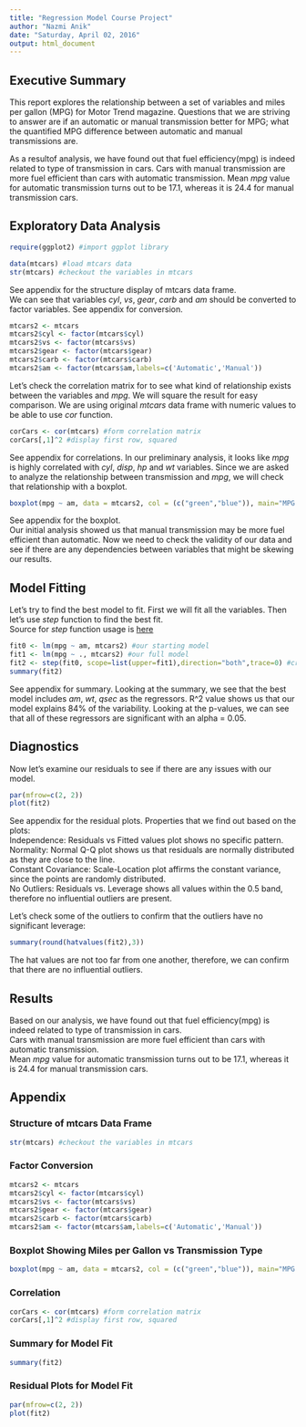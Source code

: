 ```yaml
---
title: "Regression Model Course Project"
author: "Nazmi Anik"
date: "Saturday, April 02, 2016"
output: html_document
---
```


## Executive Summary  

This report explores the relationship between a set of variables and miles per gallon (MPG) for Motor Trend magazine. Questions that we are striving to answer are if an automatic or manual transmission better for MPG; what the quantified MPG difference between automatic and manual transmissions are.   

As a resultof analysis, we have found out that fuel efficiency(mpg) is indeed related to type of transmission in cars. Cars with manual transmission are more fuel efficient than cars with automatic transmission. Mean *mpg* value for automatic transmission turns out to be 17.1, whereas it is 24.4 for manual transmission cars.  

## Exploratory Data Analysis  

```r
require(ggplot2) #import ggplot library
```
``` r
data(mtcars) #load mtcars data
str(mtcars) #checkout the variables in mtcars
```
See appendix for the structure display of mtcars data frame.  
We can see that variables *cyl*, *vs*, *gear*, *carb* and *am* should be converted to factor variables. See appendix for conversion.  
```r
mtcars2 <- mtcars
mtcars2$cyl <- factor(mtcars$cyl)
mtcars2$vs <- factor(mtcars$vs)
mtcars2$gear <- factor(mtcars$gear)
mtcars2$carb <- factor(mtcars$carb)
mtcars2$am <- factor(mtcars$am,labels=c('Automatic','Manual'))
```
Let's check the correlation matrix for to see what kind of relationship exists between the variables and *mpg*. We will square the result for easy comparison. We are using original *mtcars* data frame with numeric values to be able to use *cor* function.   
```r
corCars <- cor(mtcars) #form correlation matrix
corCars[,1]^2 #display first row, squared
```
See appendix for correlations. In our preliminary analysis, it looks like *mpg* is highly correlated with *cyl*, *disp*, *hp* and *wt* variables. Since we are asked to analyze the relationship between transmission and *mpg*, we will check that relationship with a boxplot.  
```r
boxplot(mpg ~ am, data = mtcars2, col = (c("green","blue")), main="MPG vs Transmission", ylab = "Miles Per Gallon", xlab = "Transmission Type")
```
See appendix for the boxplot.  
Our initial analysis showed us that manual transmission may be more fuel efficient than automatic. Now we need to check the validity of our data and see if there are any dependencies between variables that might be skewing our results.  

## Model Fitting  

Let's try to find the best model to fit. First we will fit all the variables. Then let's use *step* function to find the best fit.  
Source for *step* function usage is [here](http://www.stat.columbia.edu/~martin/W2024/R10.pdf)
```r
fit0 <- lm(mpg ~ am, mtcars2) #our starting model
fit1 <- lm(mpg ~ ., mtcars2) #our full model
fit2 <- step(fit0, scope=list(upper=fit1),direction="both",trace=0) #create the best fit
summary(fit2)
```
See appendix for summary. Looking at the summary, we see that the best model includes *am*, *wt*, *qsec* as the regressors. R^2 value shows us that our model explains 84% of the variability. Looking at the p-values, we can see that all of these regressors 
are significant with an alpha = 0.05.  

## Diagnostics  

Now let's examine our residuals to see if there are any issues with our model.  
```r
par(mfrow=c(2, 2))
plot(fit2)
```
See appendix for the residual plots. Properties that we find out based on the plots:  
Independence: Residuals vs Fitted values plot shows no specific pattern.  
Normality: Normal Q-Q plot shows us that residuals are normally distributed as they are close to the line.  
Constant Covariance: Scale-Location plot affirms the constant variance, since the points are randomly distributed.  
No Outliers: Residuals vs. Leverage shows all values within the 0.5 band, therefore no influential outliers are present.  

Let's check some of the outliers to confirm that the outliers have no significant leverage:  
```r
summary(round(hatvalues(fit2),3))
```
The hat values are not too far from one another, therefore, we can confirm that there are no influential outliers.  

## Results  

Based on our analysis, we have found out that fuel efficiency(mpg) is indeed related to type of transmission in cars.  
Cars with manual transmission are more fuel efficient than cars with automatic transmission.  
Mean *mpg* value for automatic transmission turns out to be 17.1, whereas it is 24.4 for manual transmission cars.  

## Appendix  

### Structure of mtcars Data Frame  
``` r
str(mtcars) #checkout the variables in mtcars
```

### Factor Conversion
```r
mtcars2 <- mtcars
mtcars2$cyl <- factor(mtcars$cyl)
mtcars2$vs <- factor(mtcars$vs)
mtcars2$gear <- factor(mtcars$gear)
mtcars2$carb <- factor(mtcars$carb)
mtcars2$am <- factor(mtcars$am,labels=c('Automatic','Manual'))
```

### Boxplot Showing Miles per Gallon vs Transmission Type
```r
boxplot(mpg ~ am, data = mtcars2, col = (c("green","blue")), main="MPG vs Transmission", ylab = "Miles Per Gallon", xlab = "Transmission Type")
```

### Correlation
```r
corCars <- cor(mtcars) #form correlation matrix
corCars[,1]^2 #display first row, squared
```

### Summary for Model Fit
```r
summary(fit2)
```

### Residual Plots for Model Fit  
```r
par(mfrow=c(2, 2))
plot(fit2)
```